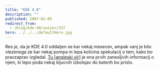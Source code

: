 ```yaml
---
title: "KDE 4.0"
description: ""
published: 2007-01-05
redirect_from:
  - /blog/kde-40/swizec/337
hero: ../../../defaultHero.jpg
---
```


Res je, da je KDE 4.0 oddaljen se kar nekaj mesecev, ampak vanj je bilo vlezenega ze kar nekaj pompa in lepa kolicina spekulacij o tem, kako bo pravzaprav izgledal. [Tu \[angleski vir\]](http://linuxhelp.blogspot.com/2007/01/sneek-preview-of-expected-features-in.html) je ena prvih zanesljivih informacij o njem, ki lepo poda nekaj kljucnih izbolsjav do katerih bo prislo.

